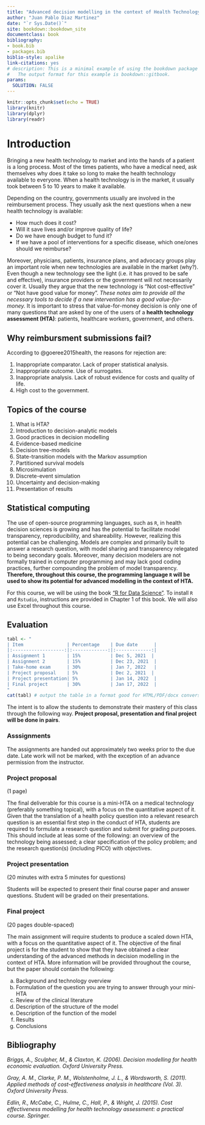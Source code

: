 ```yaml
--- 
title: "Advanced decision modelling in the context of Health Technology Assessment"
author: "Juan Pablo Diaz Martinez"
date: "`r Sys.Date()`"
site: bookdown::bookdown_site
documentclass: book
bibliography:
- book.bib
- packages.bib
biblio-style: apalike
link-citations: yes
# description: This is a minimal example of using the bookdown package to write a book.
#   The output format for this example is bookdown::gitbook.
params:
  SOLUTION: FALSE
---
```


```r
knitr::opts_chunk$set(echo = TRUE)
library(knitr)
library(dplyr)
library(readr)
```

# Introduction {-}

Bringing a new health technology to market and into the hands of a patient is a long process. Most of the times patients, who have a medical need, ask themselves why does it take so long to make the health technology available to everyone. When a health technology is in the market, it usually took between 5 to 10 years to make 
it available.

Depending on the country, governments usually are involved in the reimbursement process. They usually ask the next questions when a new health technology is available:

* How much does it cost?
* Will it save lives and/or improve quality of life?
* Do we have enough budget to fund it?
* If we have a pool of interventions for a specific disease, which one/ones should we reimburse?

Moreover, physicians, patients, insurance plans, and advocacy groups play an important role when new technologies are available in the market (why?). Even though a new technology see the light (i.e. it has proved to be safe and effective), insurance providers or the government will not necessarily cover it. Usually they argue that the new technology is "Not cost-effective" or "Not have good value for money". *These notes aim to provide all the necessary tools to decide if a new intervention has a good value-for-money.* It is important to stress that value-for-money decision is only one of many questions that are asked by one of the users of a **health technology assessment (HTA)**: patients, healthcare workers, government, and others.  

## Why reimbursment submissions fail? {-}

According to @goeree2015health, the reasons for rejection are:

1. Inappropriate comparator. Lack of proper statistical analysis.
2. Inappropriate outcome. Use of surrogates.
3. Inappropriate analysis. Lack of robust evidence for costs and quality of life.
4. High cost to the government. 

## Topics of the course {-}

1. What is HTA?
2. Introduction to decision-analytic models
3. Good practices in decision modelling
4. Evidence-based medicine
5. Decision tree-models
6. State-transition models with the Markov assumption
7. Partitioned survival models
8. Microsimulation
9. Discrete-event simulation
10. Uncertainty and decision-making
11. Presentation of results

## Statistical computing {-}

The use of open-source programming languages, such as `R`, in health decision sciences is growing and has the potential to facilitate model transparency, reproducibility, and shareability. However, realizing this potential can be challenging. Models are complex and primarily built to answer a research question, with model sharing and transparency relegated to being secondary goals. Moreover, many decision modelers are not formally trained in computer programming and may lack good coding practices, further compounding the problem of model transparency. **Therefore, throughout this course, the programming language `R` will be used to show its potential for advanced modelling in the context of HTA.**

For this course, we will be using the book ["R for Data Science"](https://r4ds.had.co.nz/). To install `R` and `Rstudio`, instructions are provided in Chapter 1 of this book. We will also use Excel throughout this course.

## Evaluation {-}

```r
tabl <- " 
| Item                | Percentage    | Due date      |
|:-------------------:|:-------------:|:-------------:|
| Assignment 1        | 15%           | Dec 5, 2021  |  
| Assignment 2        | 15%           | Dec 23, 2021  |  
| Take-home exam      | 30%           | Jan 7, 2022   |
| Project proposal    | 5%            | Dec 2, 2021  | 
| Project presentation| 5%            | Jan 14, 2022  | 
| Final project       | 30%           | Jan 17, 2022  | 
"
cat(tabl) # output the table in a format good for HTML/PDF/docx conversion
```

The intent is to  allow the students to demonstrate their mastery of this class through the following way. **Project proposal, presentation and final project will be done in pairs**.

### Asssignments {-}

The assignments are handed out approximately two weeks prior to the due date. Late work will not be marked, with the exception of an advance permission from the instructor.

### Project proposal {-}

(1 page)

The final deliverable for this course is a mini-HTA on a medical technology (preferably something  topical), with a focus on the quantitative aspect of it. Given that  the  translation of a health policy question into a relevant research question is an essential first step in the conduct of HTA, students are  required to formulate a research  question and submit for grading purposes. This should include at leas some of the following: an overview of the technology being assessed; a clear specification of the policy problem; and the research question(s) (including PICO) with objectives.

### Project presentation {-}

(20 minutes with extra 5 minutes for questions)

Students will be expected to present their final course paper and answer questions. Student will be graded on their presentations.

### Final project {-}

(20 pages double-spaced)

The main assignment will require students to produce a scaled down HTA, with a focus on the quantitative aspect of it. The objective of the final project is for the student to show that they have obtained a clear understanding of the advanced methods in decision modelling in the context of HTA. More information will be provided throughout the course, but the paper should contain the following:

a) Background and technology overview
b) Formulation of the question you are trying to answer through your mini-HTA
c) Review of the clinical literature
d) Description of the structure of the model
e) Description of the function of the model
f) Results
g) Conclusions

## Bibliography {-}

*Briggs, A., Sculpher, M., & Claxton, K. (2006). Decision modelling for health economic evaluation. Oxford University Press.*

*Gray, A. M., Clarke, P. M., Wolstenholme, J. L., & Wordsworth, S. (2011). Applied methods of cost-effectiveness analysis in healthcare (Vol. 3). Oxford University Press.*

*Edlin, R., McCabe, C., Hulme, C., Hall, P., & Wright, J. (2015). Cost effectiveness modelling for health technology assessment: a practical course. Springer.*






